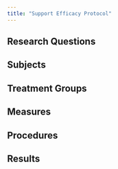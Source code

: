 ```yaml
---
title: "Support Efficacy Protocol"
---
```


## Research Questions

## Subjects

## Treatment Groups

## Measures

## Procedures

## Results
